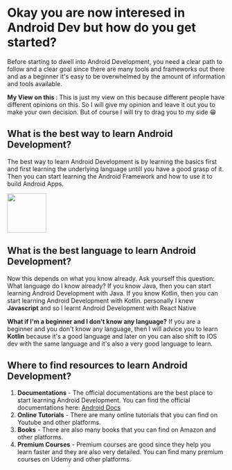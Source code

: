 
# Okay you are now interesed in Android Dev but how do you get started?

Before starting to dwell into Android Development, you need a clear path to follow and a clear goal since there are many tools and frameworks out there and as a beginner it's easy to be overwhelmed by the amount of information and tools available.

<Callout type="info">
  <b>My View on this </b>: This is just my view on this because different people
  have different opinions on this. So I will give my opinion and leave it out
  you to make your own decision. But of course I will try to drag you to my side
  😁
</Callout>

## What is the best way to learn Android Development?

The best way to learn Android Development is by learning the basics first and first learning the underlying language untill you have a good grasp of it. Then you can start learning the Android Framework and how to use it to build Android Apps.

<div className="w-auto px-2 pt-16 pb-8 mx-auto sm:pt-24 lg:px-8">
  <div className="w-auto grid">
    <img
      src="/android-choice.jpg"
      style={{
        width: "100%",
      }}
      height="90"
    />
  </div>
</div>

## What is the best language to learn Android Development?

Now this depends on what you know already. Ask yourself this question:
What language do I know already? If you know Java, then you can start learning Android Development with Java. If you know Kotlin, then you can start learning Android Development with Kotlin.
personally I knew **Javascript** and so I learnt Android Development with React Native

**What if I'm a beginner and I don't know any language?**
If you are a beginner and you don't know any language, then I will advice you to learn **Kotlin** because it's a good language and later on you can also shift to IOS dev with the same language and it's also a very good language to learn.

## Where to find resources to learn Android Development?

1. **Documentations** - The official documentations are the best place to start learning Android Development. You can find the official documentations here: [Android Docs](https://developer.android.com/docs)
2. **Online Tutorials** - There are many online tutorials that you can find on Youtube and other platforms.
3. **Books** - There are also many books that you can find on Amazon and other platforms.
4. **Premium Courses** - Premium courses are good since they help you learn faster and they are also very detailed. You can find many premium courses on Udemy and other platforms.
